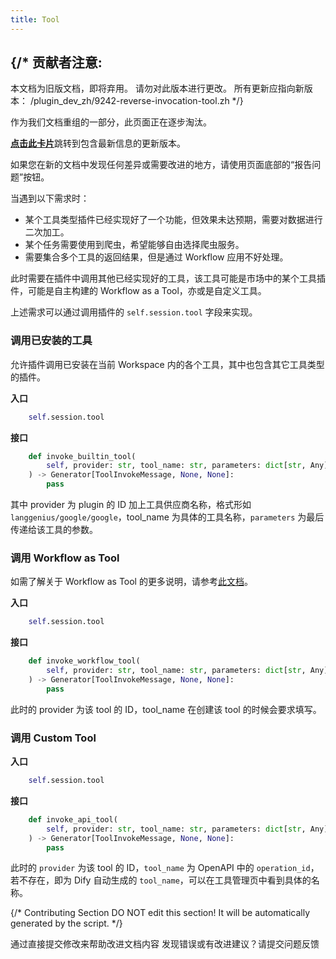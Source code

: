 ```yaml
---
title: Tool
---
```




{/* 
  贡献者注意:
  ----------------
  本文档为旧版文档，即将弃用。
  请勿对此版本进行更改。
  所有更新应指向新版本：
  /plugin_dev_zh/9242-reverse-invocation-tool.zh
*/}

<Card title="本文档即将弃用" icon="circle-exclamation" href="/plugin_dev_zh/9242-reverse-invocation-tool.zh">
  <p>作为我们文档重组的一部分，此页面正在逐步淘汰。</p>
  
  <p><u><b>点击此卡片</b></u>跳转到包含最新信息的更新版本。</p>
  
  <p>如果您在新的文档中发现任何差异或需要改进的地方，请使用页面底部的“报告问题”按钮。</p>
</Card>

当遇到以下需求时：

* 某个工具类型插件已经实现好了一个功能，但效果未达预期，需要对数据进行二次加工。
* 某个任务需要使用到爬虫，希望能够自由选择爬虫服务。
* 需要集合多个工具的返回结果，但是通过 Workflow 应用不好处理。

此时需要在插件中调用其他已经实现好的工具，该工具可能是市场中的某个工具插件，可能是自主构建的 Workflow as a Tool，亦或是自定义工具。

上述需求可以通过调用插件的 `self.session.tool` 字段来实现。

### 调用已安装的工具

允许插件调用已安装在当前 Workspace 内的各个工具，其中也包含其它工具类型的插件。

**入口**

```python
    self.session.tool
```

**接口**

```python
    def invoke_builtin_tool(
        self, provider: str, tool_name: str, parameters: dict[str, Any]
    ) -> Generator[ToolInvokeMessage, None, None]:
        pass
```

其中 provider 为 plugin 的 ID 加上工具供应商名称，格式形如 `langgenius/google/google`，tool\_name 为具体的工具名称，`parameters` 为最后传递给该工具的参数。

### 调用 Workflow as Tool

如需了解关于 Workflow as Tool 的更多说明，请参考[此文档](tool#diao-yong-workflow-as-tool)。

**入口**

```python
    self.session.tool
```

**接口**

```python
    def invoke_workflow_tool(
        self, provider: str, tool_name: str, parameters: dict[str, Any]
    ) -> Generator[ToolInvokeMessage, None, None]:
        pass
```

此时的 provider 为该 tool 的 ID，tool\_name 在创建该 tool 的时候会要求填写。

### 调用 Custom Tool

**入口**

```python
    self.session.tool
```

**接口**

```python
    def invoke_api_tool(
        self, provider: str, tool_name: str, parameters: dict[str, Any]
    ) -> Generator[ToolInvokeMessage, None, None]:
        pass
```

此时的 `provider` 为该 tool 的 ID，`tool_name` 为 OpenAPI 中的 `operation_id`，若不存在，即为 Dify 自动生成的 `tool_name`，可以在工具管理页中看到具体的名称。

{/*
Contributing Section
DO NOT edit this section!
It will be automatically generated by the script.
*/}

<CardGroup cols="2">
    <Card
        title="编辑此页面"
        icon="pen-to-square"
        href="https://github.com/langgenius/dify-docs-mintlify/edit/main/zh-hans/plugins/schema-definition/reverse-invocation-of-the-dify-service/tool.mdx"
    >
        通过直接提交修改来帮助改进文档内容
    </Card>
    <Card
        title="提交问题"
        icon="github"
        href="https://github.com/langgenius/dify-docs-mintlify/issues/new?title=文档问题%3A%20&body=%23%23%20问题描述%0A%3C%21--%20请简要描述您发现的问题%20--%3E%0A%0A%23%23%20页面链接%0Ahttps%3A%2F%2Fgithub.com%2Flanggenius%2Fdify-docs-mintlify%2Fblob%2Fmain%2Fzh-hans/plugins/schema-definition/reverse-invocation-of-the-dify-service%2Ftool.mdx%0A%0A%23%23%20建议修改%0A%3C%21--%20如果有具体的修改建议，请在此说明%20--%3E%0A%0A%3C%21--%20感谢您对文档质量的关注！%20--%3E"
    >
        发现错误或有改进建议？请提交问题反馈
    </Card>
</CardGroup>

